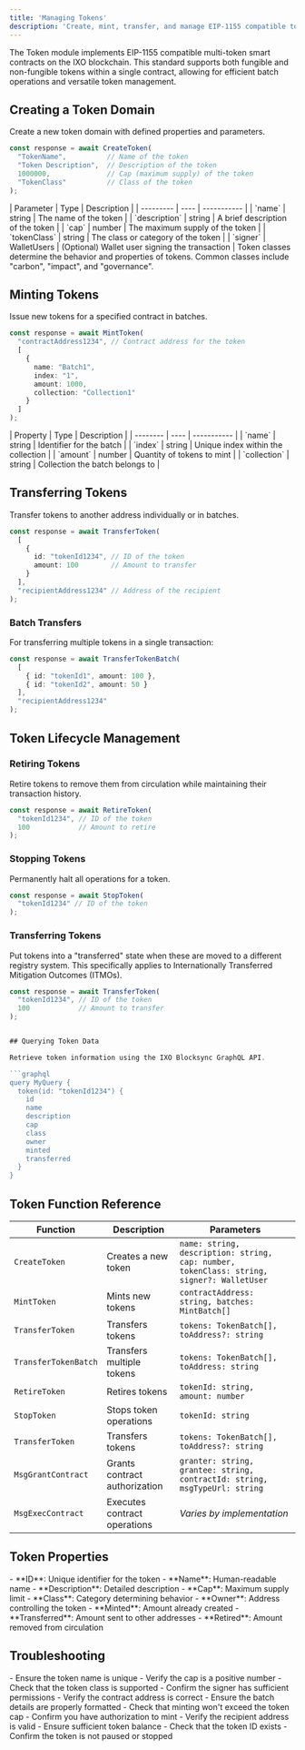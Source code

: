 ```yaml
---
title: 'Managing Tokens'
description: 'Create, mint, transfer, and manage EIP-1155 compatible tokens on the IXO blockchain using the Spatial Web Multiclient SDK'
---
```


<Tip>
The Token module implements EIP-1155 compatible multi-token smart contracts on the IXO blockchain. This standard supports both fungible and non-fungible tokens within a single contract, allowing for efficient batch operations and versatile token management.
</Tip>

## Creating a Token Domain

Create a new token domain with defined properties and parameters.

```typescript
const response = await CreateToken(
  "TokenName",          // Name of the token
  "Token Description",  // Description of the token
  1000000,              // Cap (maximum supply) of the token
  "TokenClass"          // Class of the token
);
```

<Accordion title="Token Domain Creation Parameters">
  | Parameter | Type | Description |
  | --------- | ---- | ----------- |
  | `name` | string | The name of the token |
  | `description` | string | A brief description of the token |
  | `cap` | number | The maximum supply of the token |
  | `tokenClass` | string | The class or category of the token |
  | `signer` | WalletUsers | (Optional) Wallet user signing the transaction |
</Accordion>

<Tip>
  Token classes determine the behavior and properties of tokens. Common classes include "carbon", "impact", and "governance".
</Tip>

## Minting Tokens

Issue new tokens for a specified contract in batches.

```typescript
const response = await MintToken(
  "contractAddress1234", // Contract address for the token
  [
    {
      name: "Batch1",
      index: "1",
      amount: 1000,
      collection: "Collection1"
    }
  ]
);
```

<Accordion title="Batch Minting Structure">
  | Property | Type | Description |
  | -------- | ---- | ----------- |
  | `name` | string | Identifier for the batch |
  | `index` | string | Unique index within the collection |
  | `amount` | number | Quantity of tokens to mint |
  | `collection` | string | Collection the batch belongs to |
</Accordion>

## Transferring Tokens

Transfer tokens to another address individually or in batches.

```typescript
const response = await TransferToken(
  [
    {
      id: "tokenId1234", // ID of the token
      amount: 100        // Amount to transfer
    }
  ],
  "recipientAddress1234" // Address of the recipient
);
```

### Batch Transfers

For transferring multiple tokens in a single transaction:

```typescript
const response = await TransferTokenBatch(
  [
    { id: "tokenId1", amount: 100 },
    { id: "tokenId2", amount: 50 }
  ],
  "recipientAddress1234"
);
```

## Token Lifecycle Management

### Retiring Tokens

Retire tokens to remove them from circulation while maintaining their transaction history.

```typescript
const response = await RetireToken(
  "tokenId1234", // ID of the token
  100            // Amount to retire
);
```

### Stopping Tokens

Permanently halt all operations for a token.

```typescript
const response = await StopToken(
  "tokenId1234" // ID of the token
);
```

### Transferring Tokens
Put tokens into a "transferred" state when these are moved to a different registry system. This specifically applies to Internationally Transferred Mitigation Outcomes (ITMOs).

```typescript
const response = await TransferToken(
  "tokenId1234", // ID of the token
  100            // Amount to transfer
);


## Querying Token Data

Retrieve token information using the IXO Blocksync GraphQL API.

```graphql
query MyQuery {
  token(id: "tokenId1234") {
    id
    name
    description
    cap
    class
    owner
    minted
    transferred
  }
}
```

## Token Function Reference

| Function | Description | Parameters |
| -------- | ----------- | ---------- |
| `CreateToken` | Creates a new token | `name: string, description: string, cap: number, tokenClass: string, signer?: WalletUser` |
| `MintToken` | Mints new tokens | `contractAddress: string, batches: MintBatch[]` |
| `TransferToken` | Transfers tokens | `tokens: TokenBatch[], toAddress?: string` |
| `TransferTokenBatch` | Transfers multiple tokens | `tokens: TokenBatch[], toAddress: string` |
| `RetireToken` | Retires tokens | `tokenId: string, amount: number` |
| `StopToken` | Stops token operations | `tokenId: string` |
| `TransferToken` | Transfers tokens | `tokens: TokenBatch[], toAddress?: string` |
| `MsgGrantContract` | Grants contract authorization | `granter: string, grantee: string, contractId: string, msgTypeUrl: string` |
| `MsgExecContract` | Executes contract operations | *Varies by implementation* |

## Token Properties

<Accordion title="Token Attributes">
  - **ID**: Unique identifier for the token
  - **Name**: Human-readable name
  - **Description**: Detailed description
  - **Cap**: Maximum supply limit
  - **Class**: Category determining behavior
  - **Owner**: Address controlling the token
  - **Minted**: Amount already created
  - **Transferred**: Amount sent to other addresses
  - **Retired**: Amount removed from circulation
</Accordion>

## Troubleshooting

<Accordion title="Token Creation Issues">
  - Ensure the token name is unique
  - Verify the cap is a positive number
  - Check that the token class is supported
  - Confirm the signer has sufficient permissions
</Accordion>

<Accordion title="Minting Problems">
  - Verify the contract address is correct
  - Ensure the batch details are properly formatted
  - Check that minting won't exceed the token cap
  - Confirm you have authorization to mint
</Accordion>

<Accordion title="Transfer Failures">
  - Verify the recipient address is valid
  - Ensure sufficient token balance
  - Check that the token ID exists
  - Confirm the token is not paused or stopped
</Accordion>
